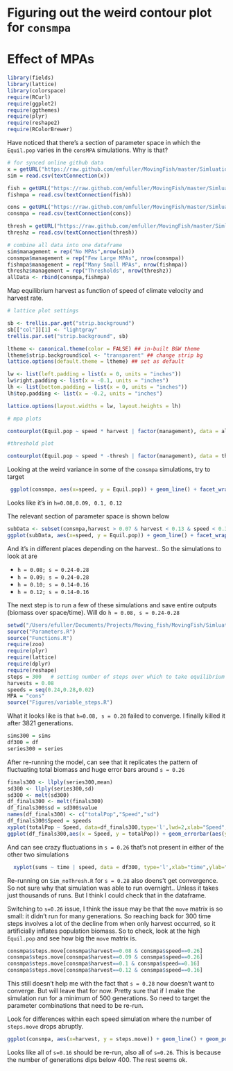 # Figuring out the weird contour plot for `consmpa`

# Effect of MPAs

```r
library(fields)
library(lattice)
library(colorspace)
require(RCurl)
require(ggplot2)
require(ggthemes)
require(plyr)
require(reshape2)
require(RColorBrewer)
```
Have noticed that there's a section of parameter space in which the `Equil.pop` varies in the `consMPA` simulations. Why is that?

```r
# for synced online github data
x = getURL("https://raw.github.com/emfuller/MovingFish/master/Simluations/Aspatial_fast/Data/MPAnull_2014-03-02.csv?token=3235371__eyJzY29wZSI6IlJhd0Jsb2I6ZW1mdWxsZXIvTW92aW5nRmlzaC9tYXN0ZXIvU2ltbHVhdGlvbnMvQXNwYXRpYWxfZmFzdC9EYXRhL01QQW51bGxfMjAxNC0wMy0wMi5jc3YiLCJleHBpcmVzIjoxMzk0NDc3MzYwfQ%3D%3D--5fa73caaafffae7c95d930f61def04ee9b96930a")
sim = read.csv(textConnection(x))

fish = getURL("https://raw.github.com/emfuller/MovingFish/master/Simluations/Aspatial_fast/Data/MPAfish_2014-03-02.csv?token=3235371__eyJzY29wZSI6IlJhd0Jsb2I6ZW1mdWxsZXIvTW92aW5nRmlzaC9tYXN0ZXIvU2ltbHVhdGlvbnMvQXNwYXRpYWxfZmFzdC9EYXRhL01QQWZpc2hfMjAxNC0wMy0wMi5jc3YiLCJleHBpcmVzIjoxMzk0NDc3MzQ2fQ%3D%3D--9b6ceb0092173222543c95381dfbb0f42f0c884f")
fishmpa = read.csv(textConnection(fish))

cons = getURL("https://raw.github.com/emfuller/MovingFish/master/Simluations/Aspatial_fast/Data/MPAcons_2014-03-01.csv?token=3235371__eyJzY29wZSI6IlJhd0Jsb2I6ZW1mdWxsZXIvTW92aW5nRmlzaC9tYXN0ZXIvU2ltbHVhdGlvbnMvQXNwYXRpYWxfZmFzdC9EYXRhL01QQWNvbnNfMjAxNC0wMy0wMS5jc3YiLCJleHBpcmVzIjoxMzk0NDc3MzIwfQ%3D%3D--5f4f584256a4175eebe2ef5465e83c92ebe65cc0")
consmpa = read.csv(textConnection(cons))

thresh = getURL("https://raw.github.com/emfuller/MovingFish/master/Simluations/Aspatial_fast/Data/Thresh_2014-03-02.csv?token=3235371__eyJzY29wZSI6IlJhd0Jsb2I6ZW1mdWxsZXIvTW92aW5nRmlzaC9tYXN0ZXIvU2ltbHVhdGlvbnMvQXNwYXRpYWxfZmFzdC9EYXRhL1RocmVzaF8yMDE0LTAzLTAyLmNzdiIsImV4cGlyZXMiOjEzOTQ0ODIyMTV9--13d78257cda683d18eb8ecc71dcf0f4e6101b41d")
threshz = read.csv(textConnection(thresh))

# combine all data into one dataframe
sim$management = rep("No MPAs",nrow(sim))
consmpa$management = rep("Few Large MPAs", nrow(consmpa))
fishmpa$management = rep("Many Small MPAs", nrow(fishmpa))
threshz$management = rep("Thresholds", nrow(threshz))
allData <- rbind(consmpa,fishmpa)
```
Map equilibrium harvest as function of speed of climate velocity and harvest rate.

```r

# lattice plot settings

sb <- trellis.par.get("strip.background") 
sb[["col"]][1] <- "lightgray"
trellis.par.set("strip.background", sb) 

ltheme <- canonical.theme(color = FALSE) ## in-built B&W theme 
ltheme$strip.background$col <- "transparent" ## change strip bg 
lattice.options(default.theme = ltheme) ## set as default 

lw <- list(left.padding = list(x = 0, units = "inches")) 
lw$right.padding <- list(x = -0.1, units = "inches") 
lh <- list(bottom.padding = list(x = 0, units = "inches")) 
lh$top.padding <- list(x = -0.2, units = "inches")

lattice.options(layout.widths = lw, layout.heights = lh) 

# mpa plots

contourplot(Equil.pop ~ speed * harvest | factor(management), data = allData, region=TRUE, layout = c(1,2), drape=TRUE,col.regions=rev(colorRampPalette(brewer.pal(9,"Greys"))(100)),colorkey=FALSE,labels=list(cex=.75,col="white"))

#threshold plot

contourplot(Equil.pop ~ speed * -thresh | factor(management), data = threshz, region=TRUE, drape=TRUE,col.regions=rev(colorRampPalette(brewer.pal(9,"Greys"))(100)),colorkey=FALSE,labels=list(cex=.75,col="white"),scales=list( y=list(at=seq(-8,0,2),labels=round(rev(unique(threshz$thresh)/max(threshz$thresh)),3))),ylab=list(label="proportion below threshold"))


```

Looking at the weird variance in some of the `consmpa` simulations, try to target

```r
 ggplot(consmpa, aes(x=speed, y = Equil.pop)) + geom_line() + facet_wrap(~harvest)
```

Looks like it's in `h=0.08,0.09, 0.1, 0.12`


The relevant section of parameter space is shown below

```r
subData <- subset(consmpa,harvest > 0.07 & harvest < 0.13 & speed < 0.3 & speed > 0.1)
ggplot(subData, aes(x=speed, y = Equil.pop)) + geom_line() + facet_wrap(~harvest) + geom_point()
```
And it's in different places depending on the harvest.. So the simulations to look at are 

+ `h = 0.08; s = 0.24-0.28`
+ `h = 0.09; s = 0.24-0.28`
+ `h = 0.10; s = 0.14-0.16`
+ `h = 0.12; s = 0.14-0.16`

The next step is to run a few of these simulations and save entire outputs (biomass over space/time). Will do `h = 0.08, s = 0.24-0.28`

```r
setwd("/Users/efuller/Documents/Projects/Moving_fish/MovingFish/Simluations/Aspatial_fast")
source("Parameters.R")
source("Functions.R")
require(zoo)
require(plyr)
require(lattice)
require(dplyr)
require(reshape)
steps = 300   # setting number of steps over which to take equilibrium 
harvests = 0.08
speeds = seq(0.24,0.28,0.02)
MPA = "cons"
source("Figures/variable_steps.R")
```
What it looks like is that `h=0.08, s = 0.28` failed to converge. I finally killed it after 3821 generations. 

```r
sims300 = sims
df300 = df
series300 = series
```
After re-running the model, can see that it replicates the pattern of fluctuating total biomass and huge error bars around `s = 0.26`
```r
finals300 <- llply(series300,mean)
sd300 <- llply(series300,sd)
sd300 <- melt(sd300)
df_finals300 <- melt(finals300)
df_finals300$sd = sd300$value
names(df_finals300) <- c("totalPop","Speed","sd")
df_finals300$Speed = speeds
xyplot(totalPop ~ Speed, data=df_finals300,type='l',lwd=2,xlab="Speed", main = "300 steps")
ggplot(df_finals300,aes(x = Speed, y = totalPop)) + geom_errorbar(aes(ymin=totalPop - sd, ymax = totalPop + sd)) + geom_line() + geom_point()

```
And can see crazy fluctuations in `s = 0.26` that's not present in either of the other two simulations
```r
  xyplot(sums ~ time | speed, data = df300, type='l',xlab="time",ylab="Population biomass",lwd=2, main = "300 steps")
```

Re-running on `Sim_noThresh.R` for `s = 0.28` also doens't get convergence. So not sure why that simulation was able to run overnight.. Unless it takes just thousands of runs. But I think I could check that in the dataframe. 

Switching to `s=0.26` issue, I think the issue may be that the `move` matrix is so small: it didn't run for many generations. So reaching back for 300 time steps involves a lot of the decline from when only harvest occurred, so it artificially inflates population biomass. So to check, look at the high `Equil.pop` and see how big the `move` matrix is. 

```r
consmpa$steps.move[consmpa$harvest==0.08 & consmpa$speed==0.26]
consmpa$steps.move[consmpa$harvest==0.09 & consmpa$speed==0.26]
consmpa$steps.move[consmpa$harvest==0.1 & consmpa$speed==0.16]
consmpa$steps.move[consmpa$harvest==0.12 & consmpa$speed==0.16]
```
This still doesn't help me with the fact that `s = 0.28` now doesn't want to converge. But will leave that for now. Pretty sure that if I make the simulation run for a minimum of 500 generations. So need to target the parameter combinations that need to be re-run. 

Look for differences within each speed simulation where the number of `steps.move` drops abruptly. 

```r
ggplot(consmpa, aes(x=harvest, y = steps.move)) + geom_line() + geom_point() + facet_wrap(~speed)
```

Looks like all of `s=0.16` should be re-run, also all of `s=0.26`. This is because the number of generations dips below 400. The rest seems ok. 